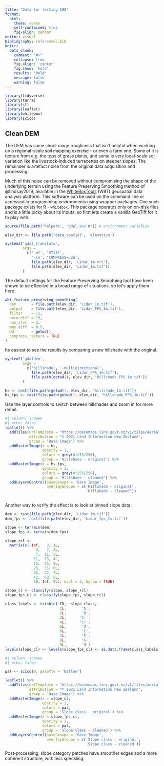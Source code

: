 ```yaml
---
title: "Data for testing IHS"
format: 
  html:
    theme: cosmo
    self-contained: true
    fig-align: center
editor: visual
bibliography: references.bib
knitr:
  opts_chunk:
    comment: "#>"
    collapse: true
    fig.align: 'center'
    fig.show: 'hold'
    results: 'hold'
    message: false
    warning: false
---
```


```r
library(tidyverse)
library(terra)
library(sf)
library(leaflet)
library(whitebox)
library(scico)

```

## Clean DEM

The DEM has some short-range roughness that isn't helpful when working on a regional-scale soil mapping exercise - or even a farm one. Some of it is texture from e.g. the tops of grass plants, and some is very local-scale soil variation like the livestock-induced terracettes on steeper slopes. The remainder is artefact noise from the original data acquisition and processing.

Much of this noise can be removed without compromising the shape of the underlying terrain using the Feature Preserving Smoothing method of @lindsay2019, available in the [WhiteBoxTools](https://www.whiteboxgeo.com/) (WBT) geospatial data analysis platform. This software can be used on the command line or accessed in programming environments using wrapper packages. One such package exists for R - `whitebox`. This package operates only on on-disk files and is a little picky about its inputs, so first lets create a vanilla GeoTiff for it to play with:

```r
source(file.path('helpers', 'gdal_env.R')) # environment variables

elev_dir <- file.path('data_spatial', 'elevation')

system2('gdal_translate',
        args = 
          c('-of', 'GTiff', 
            '-co', 'COMPRESS=LZW',
            file.path(elev_dir, 'Lidar_1m.vrt'),
            file.path(elev_dir, 'Lidar_1m.tif'))
        )

```

The default settings for the Feature Preserving Smoothing tool have been shown to be effective in a broad range of situations, so let\'s apply them here:

```r
wbt_feature_preserving_smoothing(
  dem       = file.path(elev_dir, 'Lidar_1m.tif'),
  output    = file.path(elev_dir, 'Lidar_FPS_1m.tif'),
  filter    = 11,
  norm_diff = 15,
  num_iter  = 3,
  max_diff  = 0.5,
  wd        = getwd(),
  compress_rasters = TRUE
)
```

Its easiest to see the results by comparing a new hillshade with the original.

```r
system2('gdaldem',
        args =
          c('hillshade', '-multidirectional', 
            file.path(elev_dir, 'Lidar_FPS_1m.tif'), 
            file.path(getwd(), elev_dir, 'hillshade_FPS_1m.tif'))
        )

hs <- rast(file.path(getwd(), elev_dir, 'hillshade_1m.tif'))
hs_fps <- rast(file.path(getwd(), elev_dir, 'hillshade_FPS_1m.tif'))
```

Use the layer controls to switch between hillshades and zoom in for more detail:

```r
#| column: screen
#| echo: false
leaflet() %>%
  addTiles(urlTemplate = "https://basemaps.linz.govt.nz/v1/tiles/aerial/WebMercatorQuad/{z}/{x}/{y}.webp?api=c01gasx5z7qptvpjrc85ysfjzbj",
           attribution = "© 2021 Land Information New Zealand",
           group = 'Base Image') %>% 
  addRasterImage(x = hs, 
                 opacity = 1, 
                 colors = grey(0:255/256),
                 group = 'Hillshade - original') %>% 
  addRasterImage(x = hs_fps, 
                 opacity = 1, 
                 colors = grey(0:255/256),
                 group = 'Hillshade - cleaned') %>% 
  addLayersControl(baseGroups = 'Base Image',
                   overlayGroups = c('Hillshade - original',
                                     'Hillshade - cleaned')) 
  
```

Another way to verify the effect is to look at binned slope data:

```r
dem <- rast(file.path(elev_dir, 'Lidar_1m.tif'))
dem_fps <- rast(file.path(elev_dir, 'Lidar_fps_1m.tif'))

slope <- terrain(dem)
slope_fps <- terrain(dem_fps)

slope_rcl <-
  matrix(c(-Inf,   3, 1L,
              3,   7, 2L,
              7,  11, 3L, 
             11,  15, 4L,
             15,  25, 5L,
             25,  35, 6L,
             35,  42, 7L,
             42,  60, 8L,
             60, Inf, 9L), ncol = 3, byrow = TRUE)

slope_cl <- classify(slope, slope_rcl)
slope_fps_cl <- classify(slope_fps, slope_rcl)

class_labels <- tribble(~ID, ~slope_class,
                         1L,       'A',
                         2L,       'B',
                         3L,      'C-',
                         4L,      'C+',
                         5L,       'D',
                         6L,       'E',
                         7L,       'F',
                         8L,       'G',
                         9L,       'H')
levels(slope_cl) <- levels(slope_fps_cl) <- as.data.frame(class_labels)

```

```r
#| column: screen
#| echo: false

pal <- scico(9, palette = 'batlow')

leaflet() %>%
  addTiles(urlTemplate = "https://basemaps.linz.govt.nz/v1/tiles/aerial/WebMercatorQuad/{z}/{x}/{y}.webp?api=c01gasx5z7qptvpjrc85ysfjzbj",
           attribution = "© 2021 Land Information New Zealand",
           group = 'Base Image') %>% 
  addRasterImage(x = slope_cl, 
                 opacity = 1, 
                 colors = pal,
                 group = 'Slope class - original') %>% 
  addRasterImage(x = slope_fps_cl, 
                 opacity = 1, 
                 colors = pal,
                 group = 'Slope class - cleaned') %>% 
  addLayersControl(baseGroups = 'Base Image',
                   overlayGroups = c('Slope class - original',
                                     'Slope class - cleaned')) 
```

Post-processing, slope category patches have smoother edges and a more coherent structure, with less speckling.
